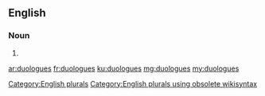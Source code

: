==English==

===Noun===
{{head|en}}

# {{plural of|duologue}}

[[Category:English plurals]][[Category:English plurals using obsolete wikisyntax]]

[[ar:duologues]]
[[fr:duologues]]
[[ku:duologues]]
[[mg:duologues]]
[[my:duologues]]
